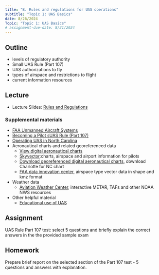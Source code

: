```yaml
---
title: "B. Rules and regulations for UAS operations"
subtitle: "Topic 1: UAS Basics"
date: 8/26/2024
Topic: "Topic 1: UAS Basics"
# assignment-due-date: 8/21/2024
---
```


## Outline

* levels of regulatory authority
* Small UAS Rule (Part 107)
* UAS authorizations to fly
* types of airspace and restrictions to flight
* current information resources 

## Lecture

* Lecture Slides: [Rules and Regulations](lectures/lecture_1b.qmd)

### Supplemental materials

* [FAA Unmanned Aircraft Systems](https://www.faa.gov/uas/)
* [Becoming a Pilot sUAS Rule (Part 107)](https://www.faa.gov/uas/commercial_operators/become_a_drone_pilot/)
* [Operating UAS in North Carolina](https://www.ncdot.gov/aviation/uas/)
* Aeronautical charts and related georeferenced data
    * [View digital aeronautical charts](https://vfrmap.com/)
    * [Skyvector](https://skyvector.com/):charts, airspace and airport information for pilots
    * [Download georeferenced digital aeronautical charts](http://www.faa.gov/air_traffic/flight_info/aeronav/digital_products/vfr/), download Charlotte for NC chart
    * [FAA data innovation center](https://www.faa.gov/nextgen/equipadsb/research/airspace/media/2020ADS-BAirspaceMap.kmz), airspace type vector data in shape and kmz format 
* Weather data
    * [Aviation Weather Center](https://www.aviationweather.gov/), interactive METAR, TAFs and other NOAA NWS resources 
* Other helpful material
    * [Educational use of UAS](https://drive.google.com/open?id=0B8j08KoSleFQd3gzdElMOHJKMHM) 


## Assignment

UAS Rule Part 107 test: select 5 questions and briefly explain the correct answers in the the provided sample exam 

## Homework

Prepare brief report on the selected section of the Part 107 test - 5 questions and answers with explanation. 